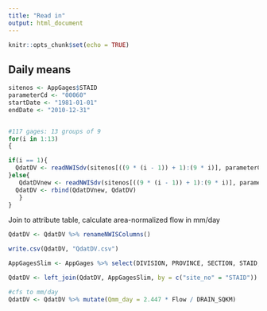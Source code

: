```yaml
---
title: "Read in"
output: html_document
---
```


```r
knitr::opts_chunk$set(echo = TRUE)
```

## Daily means

```r
sitenos <- AppGages$STAID
parameterCd <- "00060" 
startDate <- "1981-01-01"  
endDate <- "2010-12-31"


#117 gages: 13 groups of 9
for(i in 1:13)
{

if(i == 1){
  QdatDV <- readNWISdv(sitenos[((9 * (i - 1)) + 1):(9 * i)], parameterCd, startDate, endDate)
}else{
   QdatDVnew <- readNWISdv(sitenos[((9 * (i - 1)) + 1):(9 * i)], parameterCd, startDate, endDate) 
  QdatDV <- rbind(QdatDVnew, QdatDV)
   }
}
```

Join to attribute table, calculate area-normalized flow in mm/day

```r
QdatDV <- QdatDV %>% renameNWISColumns()

write.csv(QdatDV, "QdatDV.csv")

AppGagesSlim <- AppGages %>% select(DIVISION, PROVINCE, SECTION, STAID, station_nm, DRAIN_SQKM, huc_cd, LAT_GAGE, LNG_GAGE, STATE, alt_va, geometry)

QdatDV <- left_join(QdatDV, AppGagesSlim, by = c("site_no" = "STAID"))

#cfs to mm/day
QdatDV <- QdatDV %>% mutate(Qmm_day = 2.447 * Flow / DRAIN_SQKM)
```
